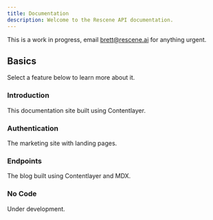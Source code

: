 ```yaml
---
title: Documentation
description: Welcome to the Rescene API documentation.
---
```


<Callout>

This is a work in progress, email brett@rescene.ai for anything urgent.

</Callout>

## Basics

Select a feature below to learn more about it.

<div className="grid sm:grid-cols-2 gap-4 mt-6">

<Card href="/docs/introduction">

### Introduction

This documentation site built using Contentlayer.

</Card>

<Card href="/docs/authentication">

### Authentication

The marketing site with landing pages.

</Card>

<Card href="/docs/endpoints">

### Endpoints

The blog built using Contentlayer and MDX.

</Card>

<Card href="/docs/nocode" disabled>

### No Code

Under development.

</Card>

</div>
